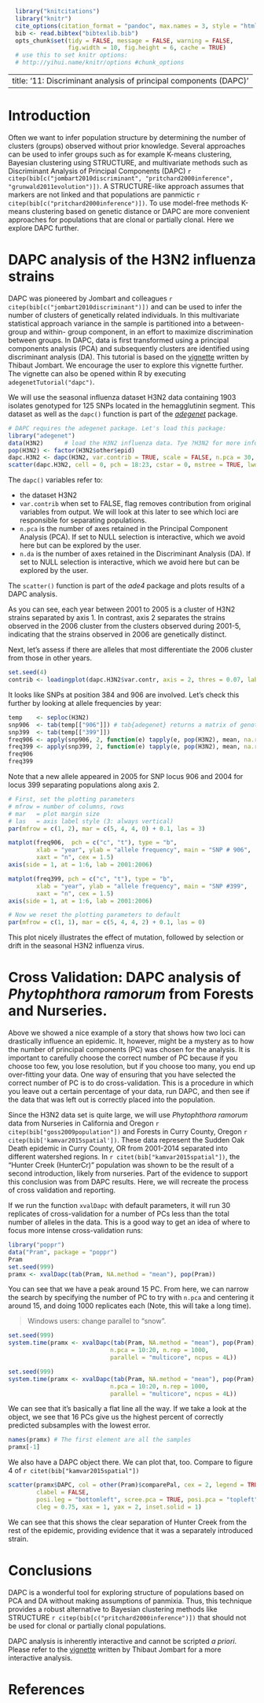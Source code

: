 ```r
  library("knitcitations")
  library("knitr")
  cite_options(citation_format = "pandoc", max.names = 3, style = "html", hyperlink = "to.doc")
  bib <- read.bibtex("bibtexlib.bib")
  opts_chunk$set(tidy = FALSE, message = FALSE, warning = FALSE,
                 fig.width = 10, fig.height = 6, cache = TRUE) 
  # use this to set knitr options: 
  # http://yihui.name/knitr/options #chunk_options
```
---
title: '11: Discriminant analysis of principal components (DAPC)'
---

# Introduction

Often we want to infer population structure by determining the number of
clusters (groups) observed without prior knowledge. Several approaches can be
used to infer groups such as for example K-means clustering, Bayesian clustering
using STRUCTURE, and multivariate methods such as Discriminant Analysis of
Principal Components (DAPC) 
`r citep(bib[c("jombart2010discriminant", "pritchard2000inference", "grunwald2011evolution")])`. 
A STRUCTURE-like approach assumes that markers are not linked and that
populations are panmictic `r citep(bib[c("pritchard2000inference")])`. To use
model-free methods K-means clustering based on genetic distance or DAPC are more
convenient approaches for populations that are clonal or partially clonal. Here
we explore DAPC further.

# DAPC analysis of the H3N2 influenza strains

DAPC was pioneered by Jombart and colleagues `r citep(bib[c("jombart2010discriminant")])` 
and can be used to infer the number of clusters of genetically related
individuals. In this multivariate statistical approach variance in the sample is
partitioned into a between-group and within- group component, in an effort to
maximize discrimination between groups. In DAPC, data is first transformed using
a principal components analysis (PCA) and subsequently clusters are identified
using discriminant analysis (DA). This tutorial is based on the
[vignette](http://adegenet.r-forge.r-project.org/files /tutorial-dapc.pdf)
written by Thibaut Jombart. We encourage the user to explore this vignette
further. The vignette can also be opened within R by executing
`adegenetTutorial("dapc")`.

We will use the seasonal influenza dataset H3N2 data containing 1903 isolates
genotyped for 125 SNPs located in the hemagglutinin segment. This dataset as
well as the `dapc()` function is part of the
[*adegenet*](http://adegenet.r-forge.r-project.org) package.

```r
# DAPC requires the adegenet package. Let's load this package:
library("adegenet")
data(H3N2)      # load the H3N2 influenza data. Tye ?H3N2 for more info.
pop(H3N2) <- factor(H3N2$other$epid)
dapc.H3N2 <- dapc(H3N2, var.contrib = TRUE, scale = FALSE, n.pca = 30, n.da = 10)
scatter(dapc.H3N2, cell = 0, pch = 18:23, cstar = 0, mstree = TRUE, lwd = 2, lty = 2)
```

The `dapc()` variables refer to:

- the dataset H3N2
- `var.contrib` when set to FALSE, flag removes contribution from original
  variables from output. We will look at this later to see which loci are
  responsible for separating populations.
- `n.pca` is the number of axes retained in the Principal Component Analysis
  (PCA). If set to NULL selection is interactive, which we avoid here but can be
  explored by the user.
- `n.da` is the  number of axes retained in the Discriminant Analysis (DA). If
  set to NULL selection is interactive, which we avoid here but can be explored
  by the user.

The `scatter()` function is part of the *ade4* package and plots results of a
DAPC analysis.

As you can see, each year between 2001 to 2005 is a cluster of H3N2 strains
separated by axis 1. In contrast, axis 2 separates the strains observed in the
2006 cluster from the clusters observed during 2001-5, indicating that the
strains observed in 2006 are genetically distinct.

Next, let's assess if there are alleles that most differentiate the 2006 cluster
from those in other years.

```r
set.seed(4)
contrib <- loadingplot(dapc.H3N2$var.contr, axis = 2, thres = 0.07, lab.jitter = 1)
```

It looks like SNPs at position 384 and 906 are involved. Let's check this
further by looking at allele frequencies by year:


```r
temp    <- seploc(H3N2)
snp906  <- tab(temp[["906"]]) # tab{adegenet} returns a matrix of genotypes
snp399  <- tab(temp[["399"]])
freq906 <- apply(snp906, 2, function(e) tapply(e, pop(H3N2), mean, na.rm = TRUE))
freq399 <- apply(snp399, 2, function(e) tapply(e, pop(H3N2), mean, na.rm = TRUE))
freq906
freq399
```

Note that a new allele appeared in 2005 for SNP locus 906 and 2004 for locus 399
separating populations along axis 2.


```r
# First, set the plotting parameters
# mfrow = number of columns, rows
# mar   = plot margin size
# las   = axis label style (3: always vertical)
par(mfrow = c(1, 2), mar = c(5, 4, 4, 0) + 0.1, las = 3)

matplot(freq906,  pch = c("c", "t"), type = "b", 
        xlab = "year", ylab = "allele frequency", main = "SNP # 906",
        xaxt = "n", cex = 1.5)
axis(side = 1, at = 1:6, lab = 2001:2006)

matplot(freq399, pch = c("c", "t"), type = "b", 
        xlab = "year", ylab = "allele frequency", main = "SNP #399",
        xaxt = "n", cex = 1.5)
axis(side = 1, at = 1:6, lab = 2001:2006)

# Now we reset the plotting parameters to default
par(mfrow = c(1, 1), mar = c(5, 4, 4, 2) + 0.1, las = 0)
```

This plot nicely illustrates the effect of mutation, followed by selection or
drift in the seasonal H3N2 influenza virus.

# Cross Validation: DAPC analysis of *Phytophthora ramorum* from Forests and Nurseries.

Above we showed a nice example of a story that shows how two loci can
drastically influence an epidemic. It, however, might be a mystery as to how the
number of principal components (PC) was chosen for the analysis. It is important
to carefully choose the correct number of PC because if you choose too few, you
lose resolution, but if you choose too many, you end up over-fitting your data.
One way of ensuring that you have selected the correct number of PC is to do
cross-validation. This is a procedure in which you leave out a certain
percentage of your data, run DAPC, and then see if the data that was left out is
correctly placed into the population.

Since the H3N2 data set is quite large, we will use *Phytophthora ramorum* data
from Nurseries in California and Oregon `r citep(bib["goss2009population"])` and
Forests in Curry County, Oregon `r citep(bib['kamvar2015spatial'])`. These data
represent the Sudden Oak Death epidemic in Curry County, OR from 2001-2014
separated into different watershed regions. In `r citet(bib["kamvar2015spatial"])`,
the "Hunter Creek (HunterCr)" population was
shown to be the result of a second introduction, likely from nurseries. Part of
the evidence to support this conclusion was from DAPC results. Here, we will
recreate the process of cross validation and reporting.

If we run the function `xvalDapc` with default parameters, it will run 30
replicates of cross-validation for a number of PCs less than the total number
of alleles in the data. This is a good way to get an idea of where to focus
more intense cross-validation runs:

```r
library("poppr")
data("Pram", package = "poppr")
Pram
set.seed(999)
pramx <- xvalDapc(tab(Pram, NA.method = "mean"), pop(Pram))
```

You can see that we have a peak around 15 PC. From here, we can narrow the search
by specifying the number of PC to try with `n.pca` and centering it around 15,
and doing 1000 replicates each (Note, this will take a long time).

> Windows users: change parallel to "snow".

```r
set.seed(999)
system.time(pramx <- xvalDapc(tab(Pram, NA.method = "mean"), pop(Pram), 
                             n.pca = 10:20, n.rep = 1000, 
                             parallel = "multicore", ncpus = 4L))
```

```r
set.seed(999)
system.time(pramx <- xvalDapc(tab(Pram, NA.method = "mean"), pop(Pram), 
                             n.pca = 10:20, n.rep = 1000, 
                             parallel = "multicore", ncpus = 4L))
```

We can see that it's basically a flat line all the way. If we take a look at
the object, we see that 16 PCs give us the highest percent of correctly predicted
subsamples with the lowest error.

```r
names(pramx) # The first element are all the samples
pramx[-1]
```

We also have a DAPC object there. We can plot that, too. Compare to figure 4
of `r citet(bib["kamvar2015spatial"])`
```r
scatter(pramx$DAPC, col = other(Pram)$comparePal, cex = 2, legend = TRUE, 
        clabel = FALSE,
        posi.leg = "bottomleft", scree.pca = TRUE, posi.pca = "topleft",
        cleg = 0.75, xax = 1, yax = 2, inset.solid = 1)
```

We can see that this shows the clear separation of Hunter Creek from the rest
of the epidemic, providing evidence that it was a separately introduced strain.

# Conclusions

DAPC is a wonderful tool for exploring structure of populations based on PCA and
DA without making assumptions of panmixia. Thus, this technique provides a
robust alternative to Bayesian clustering methods like STRUCTURE 
`r citep(bib[c("pritchard2000inference")])` that should not be used for clonal or
partially clonal populations.

DAPC analysis is inherently interactive and cannot be scripted *a priori*.
Please refer to the 
[vignette](https://github.com/thibautjombart/adegenet/blob/master/tutorials/tutorial-dapc.pdf) 
written by Thibaut Jombart for a more interactive analysis.

# References

<!--------------->
